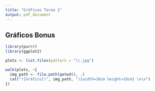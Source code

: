 ```yaml
---
title: "Gráficos Tarea 2"
output: pdf_document
---
```




## Gráficos Bonus 


```r
library(purrr)
library(ggplot2)

plots <- list.files(pattern = "\\.jpg")

walk(plots, ~{
  img_path <- file.path(getwd(), .)
  cat("![Gráfico](", img_path, "){width=10cm height=10cm} \n\n")
})


```

